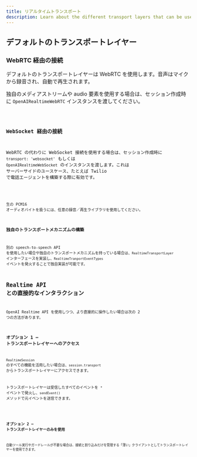 ```yaml
---
title: リアルタイムトランスポート
description: Learn about the different transport layers that can be used with Realtime Agents.
---
```




## デフォルトのトランスポートレイヤー

### WebRTC 経由の接続

デフォルトのトランスポートレイヤーは WebRTC を使用します。音声はマイクから録音され、自動で再生されます。

独自のメディアストリームや audio 要素を使用する場合は、セッション作成時に `OpenAIRealtimeWebRTC` インスタンスを渡してください。

<Code lang="typescript" code={customWebRTCTransportExample} />

### WebSocket 経由の接続

WebRTC の代わりに WebSocket 接続を使用する場合は、セッション作成時に `transport: 'websocket'` もしくは `OpenAIRealtimeWebSocket` のインスタンスを渡します。これは サーバーサイドのユースケース、たとえば Twilio で電話エージェントを構築する際に有効です。

<Code lang="typescript" code={websocketSessionExample} />

生の PCM16 オーディオバイトを扱うには、任意の録音／再生ライブラリを使用してください。

### 独自のトランスポートメカニズムの構築

別の speech-to-speech API を使用したい場合や独自のトランスポートメカニズムを持っている場合は、`RealtimeTransportLayer` インターフェースを実装し、`RealtimeTranportEventTypes` イベントを発火することで独自実装が可能です。

## Realtime API との直接的なインタラクション

OpenAI Realtime API を使用しつつ、より直接的に操作したい場合は次の 2 つの方法があります。

### オプション 1 ― トランスポートレイヤーへのアクセス

`RealtimeSession` のすべての機能を活用したい場合は、`session.transport` からトランスポートレイヤーにアクセスできます。

トランスポートレイヤーは受信したすべてのイベントを `*` イベントで発火し、`sendEvent()` メソッドで元イベントを送信できます。

<Code lang="typescript" code={transportEventsExample} />

### オプション 2 ― トランスポートレイヤーのみを使用

自動ツール実行やガードレールが不要な場合は、接続と割り込みだけを管理する「薄い」クライアントとしてトランスポートレイヤーを使用できます。

<Code lang="typescript" code={thinClientExample} />
